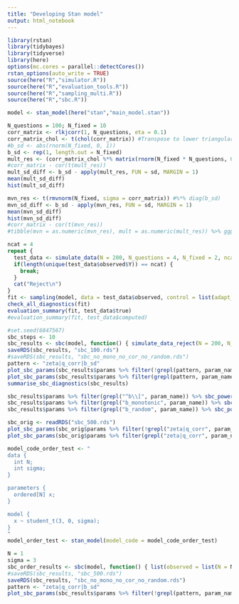 ---
title: "Developing Stan model"
output: html_notebook
---


```{r setup}
library(rstan)
library(tidybayes)
library(tidyverse)
library(here)
options(mc.cores = parallel::detectCores())
rstan_options(auto_write = TRUE)
source(here("R","simulator.R"))
source(here("R","evaluation_tools.R"))
source(here("R","sampling_multi.R"))
source(here("R","sbc.R"))

```

```{r}
model <- stan_model(here("stan","main_model.stan"))
```

```{r}
N_questions = 100; N_fixed = 10
corr_matrix <- rlkjcorr(1, N_questions, eta = 0.1)
corr_matrix_chol <- t(chol(corr_matrix)) #Transpose to lower triangular to match Stan
#b_sd <- abs(rnorm(N_fixed, 0, 1))
b_sd <- rep(1, length.out = N_fixed)
mult_res <- (corr_matrix_chol %*% matrix(rnorm(N_fixed * N_questions, 0, 1), nrow = N_questions, ncol = N_fixed)) %*% diag(b_sd)
#corr_matrix - cor(t(mult_res))
mult_sd_diff <- b_sd - apply(mult_res, FUN = sd, MARGIN = 1)
mean(mult_sd_diff)
hist(mult_sd_diff)

mvn_res <- t(rmvnorm(N_fixed, sigma = corr_matrix)) #%*% diag(b_sd)
mvn_sd_diff <- b_sd - apply(mvn_res, FUN = sd, MARGIN = 1)
mean(mvn_sd_diff)
hist(mvn_sd_diff)
#corr_matrix - cor(t(mvn_res))
#tibble(mvn = as.numeric(mvn_res), mult = as.numeric(mult_res)) %>% ggplot(aes(mvn, mult)) + geom_point(alpha = 0.1) + geom_smooth(method = "lm")
```


```{r}
ncat = 4
repeat {
  test_data <- simulate_data(N = 200, N_questions = 4, N_fixed = 2, ncat = 4, N_random_groups = c(2,4),  N_monotonic = 2, questions_correlation = TRUE)
  if(length(unique(test_data$observed$Y)) == ncat) {
    break;
  }
  cat("Reject\n")
}
fit <- sampling(model, data = test_data$observed, control = list(adapt_delta = 0.95))
check_all_diagnostics(fit)
evaluation_summary(fit, test_data$true)
#evaluation_summary(fit, test_data$computed)
```

```{r}
#set.seed(6847567)
sbc_steps <- 10
sbc_results <- sbc(model, function() { simulate_data_reject(N = 200, N_questions = 4, N_fixed = 2, ncat = 4, N_random_groups = c(2,4),  N_monotonic = 2, questions_correlation = TRUE)}, N_steps = sbc_steps, control = list(adapt_delta = 0.9))
saveRDS(sbc_results, "sbc_100.rds")
#saveRDS(sbc_results, "sbc_no_mono_no_cor_no_random.rds")
pattern <- "zeta|q_corr|b_sd"
plot_sbc_params(sbc_results$params %>% filter(!grepl(pattern, param_name)), binwidth = 10)
plot_sbc_params(sbc_results$params %>% filter(grepl(pattern, param_name)), binwidth = 10)
summarise_sbc_diagnostics(sbc_results)
```
```{r}
sbc_results$params %>% filter(grepl("^b\\[", param_name)) %>% sbc_power()
sbc_results$params %>% filter(grepl("b_monotonic", param_name)) %>% sbc_power()
sbc_results$params %>% filter(grepl("b_random", param_name)) %>% sbc_power()
```


```{r}
sbc_orig <- readRDS("sbc_500.rds")
plot_sbc_params(sbc_orig$params %>% filter(!grepl("zeta|q_corr", param_name)))
plot_sbc_params(sbc_orig$params %>% filter(grepl("zeta|q_corr", param_name)))

```


```{r}
model_code_order_test <- "
data {
  int N;
  int sigma;
}

parameters {
  ordered[N] x;
}

model {
  x ~ student_t(3, 0, sigma);
}
"
model_order_test <- stan_model(model_code = model_code_order_test)
```

```{r}
N = 1
sigma = 3
sbc_order_results <- sbc(model, function() { list(observed = list(N = N, sigma = sigma), true = list(x = sort(rt(N, 3) * sigma)) }, N_steps = 1000)
#saveRDS(sbc_results, "sbc_500.rds")
saveRDS(sbc_results, "sbc_no_mono_no_cor_no_random.rds")
pattern <- "zeta|q_corr|b_sd"
plot_sbc_params(sbc_results$params %>% filter(!grepl(pattern, param_name)), binwidth = 5)

```

